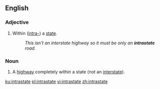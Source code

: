 ==English==

===Adjective===
{{en-adj|-}}

# {{context|US|lang=en}}Within ([[intra-]]) a [[state]].
#: ''This isn't an interstate highway so it must be only an '''intrastate''' road.''

===Noun===
{{en-noun}}

# {{context|US|lang=en}}A [[highway]] completely within a state (not an [[interstate]]).

[[ku:intrastate]]
[[pl:intrastate]]
[[vi:intrastate]]
[[zh:intrastate]]
